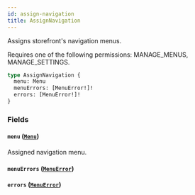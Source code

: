 ```yaml
---
id: assign-navigation
title: AssignNavigation
---
```



Assigns storefront's navigation menus. 

Requires one of the following permissions: MANAGE_MENUS, MANAGE_SETTINGS.

```graphql
type AssignNavigation {
  menu: Menu
  menuErrors: [MenuError!]!
  errors: [MenuError!]!
}
```


### Fields

#### `menu` ([`Menu`](../../../developer/api-reference/objects/menu))

Assigned navigation menu.


#### `menuErrors` ([`MenuError`](../../../developer/api-reference/objects/menu-error))




#### `errors` ([`MenuError`](../../../developer/api-reference/objects/menu-error))






